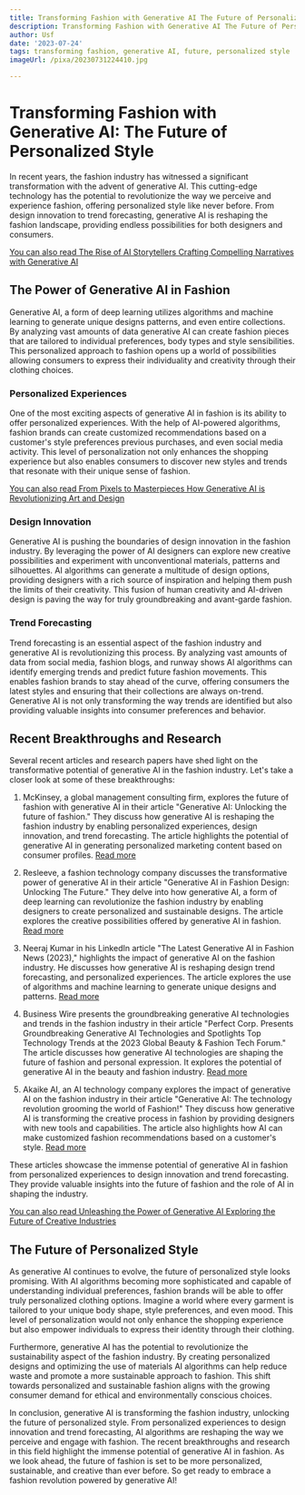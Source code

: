 ```yaml
---
title: Transforming Fashion with Generative AI The Future of Personalized Style
description: Transforming Fashion with Generative AI The Future of Personalized Style
author: Usf
date: '2023-07-24'
tags: transforming fashion, generative AI, future, personalized style
imageUrl: /pixa/20230731224410.jpg

---
```

# Transforming Fashion with Generative AI: The Future of Personalized  Style

In recent years, the fashion industry has witnessed a significant transformation with the advent  of generative AI. This cutting-edge  technology has the  potential  to revolutionize the way we perceive and experience fashion, offering personalized style like never before. From design innovation to trend forecasting, generative AI is reshaping  the  fashion landscape, providing endless possibilities for both designers and consumers.

[You can also  read The Rise of  AI Storytellers Crafting Compelling Narratives with Generative AI](The%20Rise%20of%20AI%20Storytellers%20Crafting%20Compelling%20Narratives%20with%20Generative%20AI)


## The Power of Generative AI in Fashion

Generative  AI, a form of deep learning utilizes algorithms and machine  learning  to generate unique designs patterns, and even entire collections. By analyzing vast amounts  of data generative AI can  create fashion pieces that are tailored to individual preferences, body types and style sensibilities. This personalized approach to fashion opens up  a world of possibilities allowing consumers  to express their  individuality and creativity through  their clothing choices.

### Personalized Experiences

One of the most exciting aspects of generative AI in fashion is its ability to offer personalized experiences.  With the help of AI-powered algorithms, fashion brands can create customized recommendations based on a customer's style preferences previous purchases, and  even social media activity. This level of personalization not only enhances the shopping experience but also enables consumers to discover new styles and trends that resonate with their unique sense of  fashion.

[You  can also read From Pixels to Masterpieces How  Generative AI  is Revolutionizing Art and Design](From%20Pixels%20to%20Masterpieces%20How%20Generative%20AI%20is%20Revolutionizing%20Art%20and%20Design)


### Design Innovation

Generative AI is pushing the boundaries  of design innovation in the fashion industry. By leveraging the power of AI designers can explore new creative possibilities and experiment with unconventional materials, patterns and silhouettes. AI  algorithms can generate a  multitude of design options, providing designers with a rich source of inspiration and helping them  push the limits  of their creativity. This fusion of human creativity and AI-driven design is paving the way for truly groundbreaking and avant-garde fashion.

### Trend Forecasting

Trend forecasting is an essential aspect of the fashion industry and generative AI is revolutionizing this process. By analyzing vast amounts of data from social media,  fashion blogs, and runway shows AI algorithms can identify emerging trends and predict future fashion movements. This  enables fashion brands to stay ahead  of the curve, offering consumers the latest styles  and ensuring that their collections are always on-trend. Generative AI is not only transforming the way trends are identified but also  providing valuable insights into consumer preferences and behavior.

## Recent Breakthroughs and  Research

Several recent articles and research papers have  shed light on the transformative potential of generative AI in the fashion industry. Let's take a closer look at some of these breakthroughs:

1. McKinsey, a global management consulting firm, explores the future of fashion with generative AI in their article "Generative AI: Unlocking the  future  of fashion." They discuss how generative AI  is reshaping the fashion  industry by enabling personalized experiences, design innovation, and trend forecasting. The article highlights the potential  of generative AI in generating personalized  marketing content based on  consumer profiles.  [Read more](https://www.mckinsey.com/industries/retail/our-insights/generative-ai-unlocking-the-future-of-fashion)

2. Resleeve, a fashion technology company  discusses the transformative power of  generative AI in their article "Generative AI in Fashion Design: Unlocking The Future." They  delve into  how  generative AI, a  form of  deep learning can revolutionize the fashion  industry by enabling  designers to create  personalized and sustainable designs. The article  explores the creative possibilities offered by generative AI in fashion. [Read more](https://resleeve.ai/generative-ai-in-fashion-design-unlocking-the-future/)

3. Neeraj Kumar in his LinkedIn article "The  Latest Generative AI in Fashion News (2023)," highlights the impact  of generative AI on the fashion industry. He discusses how generative AI is reshaping design trend forecasting, and personalized experiences.  The article explores the use of algorithms and machine learning to generate unique designs and patterns. [Read more](https://www.linkedin.com/pulse/latest-generative-ai-fashion-news-2023-neeraj-kumar)

4. Business Wire presents the groundbreaking generative AI technologies and trends in the fashion industry in their article "Perfect Corp. Presents Groundbreaking Generative AI Technologies and Spotlights Top Technology  Trends at the 2023 Global Beauty & Fashion Tech Forum." The article discusses how generative AI technologies are shaping the future of fashion and personal expression. It explores the potential of generative AI in the  beauty and fashion industry. [Read more](https://www.businesswire.com/news/home/20230629748507/en/Perfect-Corp.-Presents-Groundbreaking-Generative-AI-Technologies-and-Spotlights-Top-Technology-Trends-at-the-2023-Global-Beauty-Fashion-Tech-Forum)

5. Akaike AI, an  AI technology company  explores the impact  of generative  AI on the fashion industry in their article "Generative  AI: The technology revolution grooming the world of Fashion!"  They discuss how generative AI is transforming the creative process in fashion by providing  designers  with new tools and capabilities. The article also highlights  how  AI can make customized fashion  recommendations based on a customer's style. [Read more](https://akaike.ai/generative-ai-the-technology-revolution-grooming-the-world-of-fashion/)

These articles  showcase the immense potential of generative AI in fashion  from personalized experiences to design innovation and trend forecasting. They provide valuable insights into the future of  fashion and the role of AI in shaping the industry.

[You can also read Unleashing the Power of Generative AI  Exploring the Future of Creative Industries](Unleashing%20the%20Power%20of%20Generative%20AI%20Exploring%20the%20Future%20of%20Creative%20Industries)


## The Future of Personalized  Style

As generative AI  continues to evolve, the future of personalized style looks promising. With AI algorithms becoming more  sophisticated  and capable of understanding individual preferences, fashion brands will be able to offer truly personalized clothing  options. Imagine a world where every garment is tailored to your  unique body  shape, style  preferences, and even mood. This level  of personalization would not only enhance the shopping experience but also empower individuals to express their  identity through  their clothing.

Furthermore, generative  AI has the potential to revolutionize the sustainability aspect of the fashion industry. By creating personalized designs and  optimizing the use of  materials AI algorithms can help reduce waste and promote a  more sustainable approach to fashion. This  shift towards personalized and  sustainable  fashion aligns with  the growing consumer demand for ethical and environmentally conscious choices.

In conclusion, generative AI  is transforming the fashion industry, unlocking the future of personalized style. From  personalized experiences to design innovation and trend forecasting, AI algorithms  are reshaping the  way we perceive and engage with fashion.  The recent breakthroughs and research in this field highlight the immense potential of generative AI in fashion.  As we  look ahead, the future of fashion is set to be more personalized, sustainable,  and creative than ever before. So get ready to embrace a fashion revolution powered by generative AI!